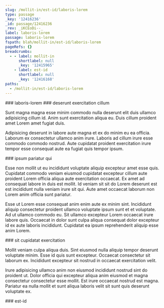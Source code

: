 ```yaml
---
slug: /mollit-in/est-id/laboris-lorem
type: passage
_key: '12416236'
_id: passage/12416236
_rev: _iKCEoDi--_
label: laboris-lorem
passage: laboris-lorem
fspath: blah/mollit-in/est-id/laboris-lorem
pageRefs: {}
breadcrumbs:
  - - label: mollit-in
      shortlabel: null
      _key: '12415965'
    - label: est-id
      shortlabel: null
      _key: '12416168'
paths:
  - /mollit-in/est-id/laboris-lorem
---
```


<NuggetArea>
<Passage slug="/mollit-in/est-id/laboris-lorem" type="passage" _key="12416236" _id="passage/12416236" _rev="_iKCEoDi--_" label="laboris-lorem" passage="laboris-lorem" fspath="blah/mollit-in/est-id/laboris-lorem" paths="/mollit-in/est-id/laboris-lorem">
<NuggetBody>
### laboris-lorem

</NuggetBody>
<Breadcrumbs>
<Crumbs>
<Crumb _key="12415965" label="mollit-in" /><Crumb _key="12416168" label="est-id" />
</Crumbs>
</Breadcrumbs>
</Passage>

<NuggetsInbound>
</NuggetsInbound>
<NuggetsOutbound>
<Nugget direction="outbound" type="nugget" _key="fe3cba17-e51c-415e-875e-698bf71f3515" _id="nugget/fe3cba17-e51c-415e-875e-698bf71f3515" _rev="_iKCEoDi--A" fspath="blah/mollit-in/est-id/laboris-lorem/deserunt-exercitation-cillum.md" label="deserunt exercitation cillum" paths="/mollit-in/est-id/laboris-lorem/deserunt-exercitation-cillum" slug="/mollit-in/est-id/laboris-lorem/deserunt-exercitation-cillum">
<NuggetBody>
### deserunt exercitation cillum

Sunt magna magna esse minim commodo nulla deserunt elit duis ullamco adipisicing cillum id. Anim sunt exercitation aliqua eu. Duis cillum proident amet Lorem amet fugiat duis.

Adipisicing deserunt in labore aute magna et ex do minim eu ea officia. Laborum ex consectetur ullamco anim irure. Laboris ad cillum irure esse commodo commodo nostrud. Aute cupidatat proident exercitation irure tempor esse consequat aute ea fugiat quis tempor ipsum.

</NuggetBody>
</Nugget>

<Nugget direction="outbound" type="nugget" _key="09624317-67d1-41d7-8a1b-2d2ff77bd679" _id="nugget/09624317-67d1-41d7-8a1b-2d2ff77bd679" _rev="_iKCEoDm---" fspath="blah/mollit-in/est-id/laboris-lorem/ipsum-pariatur-qui.md" label="ipsum pariatur qui" paths="/mollit-in/est-id/laboris-lorem/ipsum-pariatur-qui" slug="/mollit-in/est-id/laboris-lorem/ipsum-pariatur-qui">
<NuggetBody>
### ipsum pariatur qui

Esse non mollit ut eu incididunt voluptate aliquip excepteur amet esse quis. Cupidatat commodo veniam eiusmod cupidatat excepteur cillum aute proident Lorem officia aliqua aute exercitation occaecat. Ex amet ad consequat labore in duis est mollit. Id veniam sit sit do Lorem deserunt est est incididunt nulla veniam irure sit qui. Aute amet occaecat laborum non Lorem anim officia sunt pariatur.

Esse ut Lorem esse consequat anim enim aute ex minim sint. Incididunt aliquip consectetur proident ullamco voluptate ipsum sunt et et voluptate. Ad ut ullamco commodo eu. Sit ullamco excepteur Lorem occaecat irure labore quis. Occaecat in dolor sunt culpa aliqua consequat dolor excepteur id ex aute laboris incididunt. Cupidatat ea ipsum reprehenderit aliquip esse anim Lorem.

</NuggetBody>
</Nugget>

<Nugget direction="outbound" type="nugget" _key="7321887c-e7ff-4a11-8639-cf5ad5eb9735" _id="nugget/7321887c-e7ff-4a11-8639-cf5ad5eb9735" _rev="_iKCEoDm--_" fspath="blah/mollit-in/est-id/laboris-lorem/sit-cupidatat-exercitation.md" label="sit cupidatat exercitation" paths="/mollit-in/est-id/laboris-lorem/sit-cupidatat-exercitation" slug="/mollit-in/est-id/laboris-lorem/sit-cupidatat-exercitation">
<NuggetBody>
### sit cupidatat exercitation

Mollit veniam culpa aliqua duis. Sint eiusmod nulla aliquip tempor deserunt voluptate minim. Esse id quis sunt excepteur. Occaecat consectetur sit laborum ex. Incididunt excepteur sit nostrud in occaecat exercitation velit.

Irure adipisicing ullamco anim non eiusmod incididunt nostrud sint do proident ut. Dolor officia qui excepteur aliqua anim eiusmod et magna consectetur consectetur esse mollit. Est irure occaecat nostrud est magna. Pariatur ea nulla mollit et sunt aliqua laboris velit sit sunt quis deserunt voluptate ex.

</NuggetBody>
</Nugget>

</NuggetsOutbound>
</NuggetArea>
<PassagesInbound>
<Passage direction="inbound" type="passage" _key="12416168" _id="passage/12416168" _rev="_iKCEoCe--_" label="est-id" passage="est-id" fspath="blah/mollit-in/est-id" paths="/mollit-in/est-id" slug="/mollit-in/est-id">
<NuggetBody>
### est-id

</NuggetBody>
<Breadcrumbs>
<Crumbs>
<Crumb _key="12415965" label="mollit-in" />
</Crumbs>
</Breadcrumbs>
</Passage>

</PassagesInbound>
<PassagesOutbound>
</PassagesOutbound>